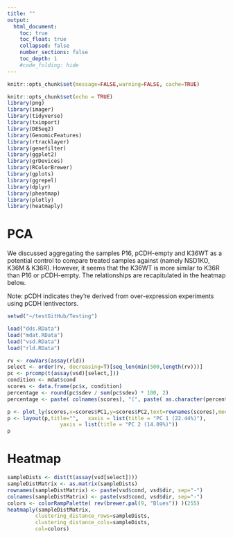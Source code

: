 ```yaml
---
title: ""
output:
  html_document:
    toc: true
    toc_float: true
    collapsed: false
    number_sections: false
    toc_depth: 1
    #code_folding: hide
---
```


```r
knitr::opts_chunk$set(message=FALSE,warning=FALSE, cache=TRUE)
```

```r
knitr::opts_chunk$set(echo = TRUE)
library(png)
library(imager)
library(tidyverse)
library(tximport)
library(DESeq2)
library(GenomicFeatures)
library(rtracklayer)
library(genefilter)
library(ggplot2)
library(grDevices)
library(RColorBrewer)
library(gplots)
library(ggrepel)
library(dplyr)
library(pheatmap)
library(plotly)
library(heatmaply)
```

# PCA

We discussed aggregating the samples P16, pCDH-empty and K36WT as a potential control to compare treated samples against (namely NSD1KO, K36M & K36R). However, it seems that the K36WT is more similar to K36R than P16 or pCDH-empty. The relationships are recapitulated in the heatmap below. 

Note: pCDH indicates they're derived from over-expression experiments using pCDH lentivectors.

```r
setwd("~/testGitHub/Testing")

load("dds.RData")
load("mdat.RData")
load("vsd.RData")
load("rld.RData")

rv <- rowVars(assay(rld))
select <- order(rv, decreasing=T)[seq_len(min(500,length(rv)))]
pc <- prcomp(t(assay(vsd)[select,]))
condition <- mdat$cond
scores <- data.frame(pc$x, condition)
percentage <- round(pc$sdev / sum(pc$sdev) * 100, 2)
percentage <- paste( colnames(scores), "(", paste( as.character(percentage), "%", ")", sep="") )

p <- plot_ly(scores,x=scores$PC1,y=scores$PC2,text=rownames(scores),mode="markers",color=factor(condition),marker=list(size=11))
p <- layout(p,title="",   xaxis = list(title = "PC 1 (22.44%)"),
                 yaxis = list(title = "PC 2 (14.09%)"))
p

```

# Heatmap

```r
sampleDists <- dist(t(assay(vsd[select])))
sampleDistMatrix <- as.matrix(sampleDists)
rownames(sampleDistMatrix) <- paste(vsd$cond, vsd$dir, sep="-")
colnames(sampleDistMatrix) <- paste(vsd$cond, vsd$dir, sep="-")
colors <- colorRampPalette( rev(brewer.pal(9, "Blues")) )(255)
heatmaply(sampleDistMatrix,
         clustering_distance_rows=sampleDists,
         clustering_distance_cols=sampleDists,
         col=colors)

```


